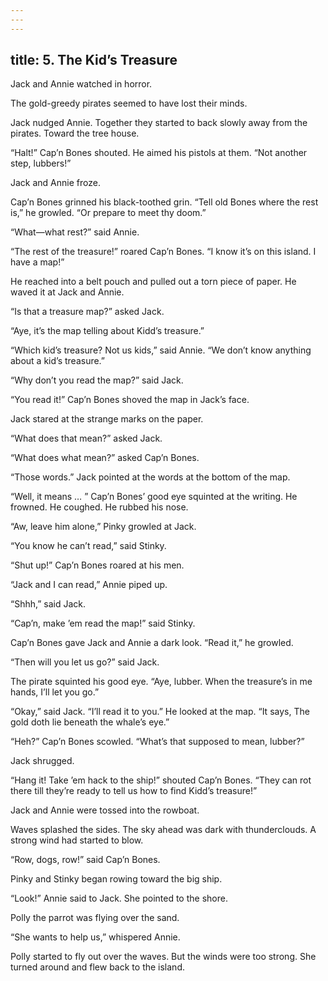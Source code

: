 ```yaml
---
---
---
```

title: 5. The Kid’s Treasure
---



Jack and Annie watched in horror.

The gold-greedy pirates seemed to have lost their minds.

Jack nudged Annie. Together they started to back slowly away from the pirates. Toward the tree house.

“Halt!” Cap’n Bones shouted. He aimed his pistols at them. “Not another step, lubbers!”

Jack and Annie froze.

Cap’n Bones grinned his black-toothed grin. “Tell old Bones where the rest is,” he growled. “Or prepare to meet thy doom.”

“What—what rest?” said Annie.

“The rest of the treasure!” roared Cap’n Bones. “I know it’s on this island. I have a map!”

He reached into a belt pouch and pulled out a torn piece of paper. He waved it at Jack and Annie.

“Is that a treasure map?” asked Jack.

“Aye, it’s the map telling about Kidd’s treasure.”

“Which kid’s treasure? Not us kids,” said Annie. “We don’t know anything about a kid’s treasure.”

“Why don’t you read the map?” said Jack.

“You read it!” Cap’n Bones shoved the map in Jack’s face.

Jack stared at the strange marks on the paper.

“What does that mean?” asked Jack.

“What does what mean?” asked Cap’n Bones.

“Those words.” Jack pointed at the words at the bottom of the map.

“Well, it means … ” Cap’n Bones’ good eye squinted at the writing. He frowned. He coughed. He rubbed his nose.

“Aw, leave him alone,” Pinky growled at Jack.

“You know he can’t read,” said Stinky.

“Shut up!” Cap’n Bones roared at his men.

“Jack and I can read,” Annie piped up.

“Shhh,” said Jack.

“Cap’n, make ’em read the map!” said Stinky.

Cap’n Bones gave Jack and Annie a dark look. “Read it,” he growled.

“Then will you let us go?” said Jack.





The pirate squinted his good eye. “Aye, lubber. When the treasure’s in me hands, I’ll let you go.”

“Okay,” said Jack. “I’ll read it to you.” He looked at the map. “It says, The gold doth lie beneath the whale’s eye.”

“Heh?” Cap’n Bones scowled. “What’s that supposed to mean, lubber?”

Jack shrugged.

“Hang it! Take ’em hack to the ship!” shouted Cap’n Bones. “They can rot there till they’re ready to tell us how to find Kidd’s treasure!”

Jack and Annie were tossed into the rowboat.

Waves splashed the sides. The sky ahead was dark with thunderclouds. A strong wind had started to blow.

“Row, dogs, row!” said Cap’n Bones.

Pinky and Stinky began rowing toward the big ship.

“Look!” Annie said to Jack. She pointed to the shore.

Polly the parrot was flying over the sand.

“She wants to help us,” whispered Annie.

Polly started to fly out over the waves. But the winds were too strong. She turned around and flew back to the island.